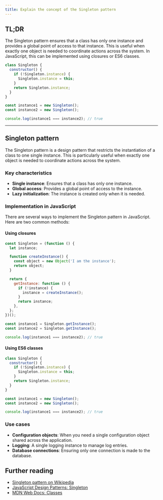 ```yaml
---
title: Explain the concept of the Singleton pattern
---
```


## TL;DR

The Singleton pattern ensures that a class has only one instance and provides a global point of access to that instance. This is useful when exactly one object is needed to coordinate actions across the system. In JavaScript, this can be implemented using closures or ES6 classes.

```js
class Singleton {
  constructor() {
    if (!Singleton.instance) {
      Singleton.instance = this;
    }
    return Singleton.instance;
  }
}

const instance1 = new Singleton();
const instance2 = new Singleton();

console.log(instance1 === instance2); // true
```

---

## Singleton pattern

The Singleton pattern is a design pattern that restricts the instantiation of a class to one single instance. This is particularly useful when exactly one object is needed to coordinate actions across the system.

### Key characteristics

- **Single instance**: Ensures that a class has only one instance.
- **Global access**: Provides a global point of access to the instance.
- **Lazy initialization**: The instance is created only when it is needed.

### Implementation in JavaScript

There are several ways to implement the Singleton pattern in JavaScript. Here are two common methods:

#### Using closures

```js
const Singleton = (function () {
  let instance;

  function createInstance() {
    const object = new Object('I am the instance');
    return object;
  }

  return {
    getInstance: function () {
      if (!instance) {
        instance = createInstance();
      }
      return instance;
    },
  };
})();

const instance1 = Singleton.getInstance();
const instance2 = Singleton.getInstance();

console.log(instance1 === instance2); // true
```

#### Using ES6 classes

```js
class Singleton {
  constructor() {
    if (!Singleton.instance) {
      Singleton.instance = this;
    }
    return Singleton.instance;
  }
}

const instance1 = new Singleton();
const instance2 = new Singleton();

console.log(instance1 === instance2); // true
```

### Use cases

- **Configuration objects**: When you need a single configuration object shared across the application.
- **Logging**: A single logging instance to manage log entries.
- **Database connections**: Ensuring only one connection is made to the database.

## Further reading

- [Singleton pattern on Wikipedia](https://en.wikipedia.org/wiki/Singleton_pattern)
- [JavaScript Design Patterns: Singleton](https://www.dofactory.com/javascript/design-patterns/singleton)
- [MDN Web Docs: Classes](https://developer.mozilla.org/en-US/docs/Web/JavaScript/Reference/Classes)
